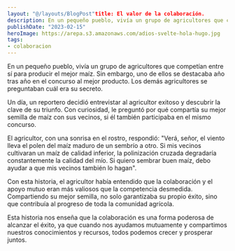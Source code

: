 ```yaml
---
layout: "@/layouts/BlogPost"title: El valor de la colaboración.
description: En un pequeño pueblo, vivía un grupo de agricultores que competían entre sí para producir...
publishDate: "2023-02-15"
heroImage: https://arepa.s3.amazonaws.com/adios-svelte-hola-hugo.jpg
tags:
- colaboracion
---
```


En un pequeño pueblo, vivía un grupo de agricultores que competían entre sí para producir el mejor maíz. Sin embargo, uno de ellos se destacaba año tras año en el concurso al mejor producto. Los demás agricultores se preguntaban cuál era su secreto.

Un día, un reportero decidió entrevistar al agricultor exitoso y descubrir la clave de su triunfo. Con curiosidad, le preguntó por qué compartía su mejor semilla de maíz con sus vecinos, si él también participaba en el mismo concurso.

El agricultor, con una sonrisa en el rostro, respondió: "Verá, señor, el viento lleva el polen del maíz maduro de un sembrío a otro. Si mis vecinos cultivaran un maíz de calidad inferior, la polinización cruzada degradaría constantemente la calidad del mío. Si quiero sembrar buen maíz, debo ayudar a que mis vecinos también lo hagan".

Con esta historia, el agricultor había entendido que la colaboración y el apoyo mutuo eran más valiosos que la competencia desmedida. Compartiendo su mejor semilla, no solo garantizaba su propio éxito, sino que contribuía al progreso de toda la comunidad agrícola.

Esta historia nos enseña que la colaboración es una forma poderosa de alcanzar el éxito, ya que cuando nos ayudamos mutuamente y compartimos nuestros conocimientos y recursos, todos podemos crecer y prosperar juntos.
